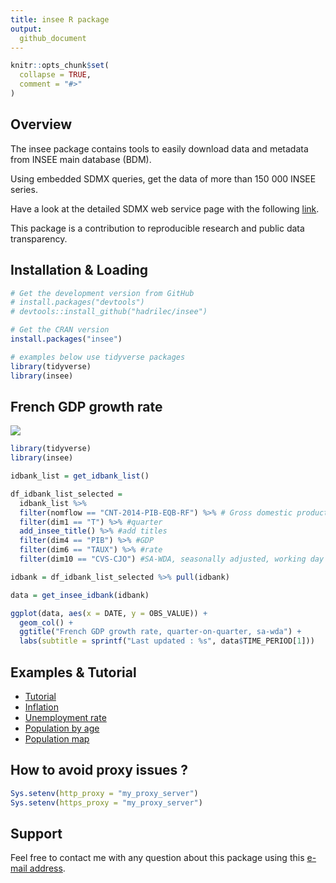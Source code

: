 ---
title: insee R package
output: 
  github_document
---

```{r, echo = FALSE}
knitr::opts_chunk$set(
  collapse = TRUE,
  comment = "#>"
)

```

<!-- <br> -->

<!-- [![CRAN status](https://www.r-pkg.org/badges/version/insee)](https://cran.r-project.org/package=insee) -->
<!-- [![CRAN checks](https://cranchecks.info/badges/worst/insee)](https://cran.r-project.org/web/checks/check_results_insee.html) -->
<!-- [![Codecov test coverage](https://codecov.io/gh/hadrilec/insee/branch/master/graph/badge.svg)](https://codecov.io/gh/hadrilec/insee?branch=master) -->
<!-- [![lifecycle](https://img.shields.io/badge/lifecycle-maturing-blue.svg)](https://www.tidyverse.org/lifecycle/#maturing) -->
<!-- [![Downloads](https://cranlogs.r-pkg.org/badges/grand-total/insee)](https://cran.r-project.org/package=insee) -->
<!-- [![Downloads](https://cranlogs.r-pkg.org/badges/insee)](https://cran.r-project.org/package=insee) -->
<!-- [![Project Status: Active – The project has reached a stable, usable state and is being actively developed.](https://www.repostatus.org/badges/latest/active.svg)](https://www.repostatus.org/) -->
<!-- [![Build Status](https://travis-ci.com/hadrilec/insee.svg?branch=master)](https://travis-ci.org/hadrilec/insee) -->
<!-- [![R build status](https://github.com/hadrilec/insee/workflows/R-CMD-check/badge.svg)](https://github.com/hadrilec/insee/actions) -->

<!-- <br> -->

## Overview

The insee package contains tools to easily download data and metadata from INSEE main database (BDM). 

Using embedded SDMX queries, get the data of more than 150 000 INSEE series.

Have a look at the detailed SDMX web service page with the following [link](https://www.insee.fr/en/information/2868055).

This package is a contribution to reproducible research and public data  transparency.

## Installation & Loading
```{r eval = FALSE}
# Get the development version from GitHub
# install.packages("devtools")
# devtools::install_github("hadrilec/insee")

# Get the CRAN version
install.packages("insee")

# examples below use tidyverse packages 
library(tidyverse)
library(insee)
```

## French GDP growth rate

![](vignettes/gdp.png)

```{r eval = FALSE}
library(tidyverse)
library(insee)

idbank_list = get_idbank_list()

df_idbank_list_selected =
  idbank_list %>%
  filter(nomflow == "CNT-2014-PIB-EQB-RF") %>% # Gross domestic product balance
  filter(dim1 == "T") %>% #quarter
  add_insee_title() %>% #add titles
  filter(dim4 == "PIB") %>% #GDP
  filter(dim6 == "TAUX") %>% #rate
  filter(dim10 == "CVS-CJO") #SA-WDA, seasonally adjusted, working day adjusted

idbank = df_idbank_list_selected %>% pull(idbank)

data = get_insee_idbank(idbank)

ggplot(data, aes(x = DATE, y = OBS_VALUE)) +
  geom_col() +
  ggtitle("French GDP growth rate, quarter-on-quarter, sa-wda") +
  labs(subtitle = sprintf("Last updated : %s", data$TIME_PERIOD[1]))
```

## Examples & Tutorial

* [Tutorial](https://hadrilec.github.io/insee/articles/insee.html)
* [Inflation](https://hadrilec.github.io/insee/articles/v3_inflation-vignettes.html)
* [Unemployment rate](https://hadrilec.github.io/insee/articles/v4_unem-vignettes.html)
* [Population by age](https://hadrilec.github.io/insee/articles/v5_pop-vignettes.html)
* [Population map](https://hadrilec.github.io/insee/articles/v6_pop_map-vignettes.html)

## How to avoid proxy issues ?
```{r proxy, eval=FALSE}
Sys.setenv(http_proxy = "my_proxy_server")
Sys.setenv(https_proxy = "my_proxy_server")
```


## Support
Feel free to contact me with any question about this package using this [e-mail address](mailto:hadrien.leclerc@insee.fr?subject=[r-package][insee]).
